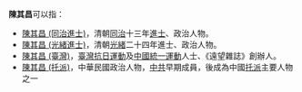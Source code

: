 '''陳其昌'''可以指：
* [[陳其昌_(同治進士)|陳其昌 (同治進士)]]，清朝[[同治|同治]]十三年[[進士|進士]]、政治人物。
* [[陳其昌_(光緒進士)|陳其昌 (光緒進士)]]，清朝[[光緒|光緒]]二十四年進士、政治人物。
* [[陳其昌_(臺灣)|陳其昌 (臺灣)]]，[[臺灣抗日運動|臺灣抗日運動]]及[[中國統一運動|中國統一運動]]人士、《遠望雜誌》創辦人。
* [[陳其昌_(托派)|陳其昌 (托派)]]，中華民國政治人物，[[中共|中共]]早期成員，後成為中國[[托派|托派]]主要人物之一
{{disambig|cat=三字陳姓人名消歧義|qi}}